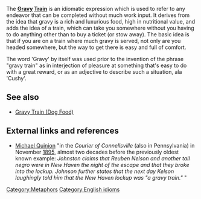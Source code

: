 The '''[[Gravy]] [[Train]]''' is an idiomatic expression which is used to refer to any endeavor that can be completed without much work input.  It derives from the idea that gravy is a rich and luxurious food, high in nutritional value, and adds the idea of a train, which can take you somewhere without you having to do anything other than to buy a ticket (or stow away).  The basic idea is that if you are on a train where much gravy is served, not only are you headed somewhere, but the way to get there is easy and full of comfort. 

The word 'Gravy' by itself was used prior to the invention of the phrase "gravy train" as in interjection of pleasure at something that's easy to do with a great reward, or as an adjective to describe such a situation, ala 'Cushy'.

==See also==
*[[Gravy Train (Dog Food)]]

==External links and references==
*[http://www.worldwidewords.org/qa/qa-gra4.htm Michael Quinion] "in the ''Courier of Connellsville'' (also in Pennsylvania) in November [[1895]], almost two decades before the previously oldest known example: ''Johnston claims that Reuben Nelson and another tall negro were in New Haven the night of the escape and that they broke into the lockup. Johnson further states that the next day Kelson laughingly told him that the New Haven lockup was "a gravy train." '' "

[[Category:Metaphors]]
[[Category:English idioms]]